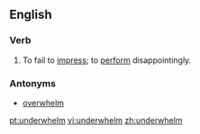==English==

===Verb===
{{en-verb}}

# To fail to [[impress]]; to [[perform]] disappointingly.

===Antonyms===
* [[overwhelm]]

[[pt:underwhelm]]
[[vi:underwhelm]]
[[zh:underwhelm]]